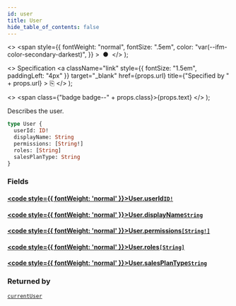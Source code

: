 ```yaml
---
id: user
title: User
hide_table_of_contents: false
---
```


  <>
    <span
      style={{
        fontWeight: "normal",
        fontSize: ".5em",
        color: "var(--ifm-color-secondary-darkest)",
      }}
    >
      &nbsp;●&nbsp;
    </span>
  </>
);

  <>
    Specification
    <a
      className="link"
      style={{ fontSize: "1.5em", paddingLeft: "4px" }}
      target="_blank"
      href={props.url}
      title={"Specified by " + props.url}
    >
      ⎘
    </a>
  </>
);

  <>
    <span class={"badge badge--" + props.class}>{props.text}</span>
  </>
);

Describes the user.

```graphql
type User {
  userId: ID!
  displayName: String
  permissions: [String!]
  roles: [String]
  salesPlanType: String
}
```

### Fields

#### [<code style={{ fontWeight: 'normal' }}>User.<b>userId</b></code>](#)<Bullet />[`ID!`](/docs/apis-tools/tasklist-api/scalars/id) <Badge class="secondary" text="non-null"/> <Badge class="secondary" text="scalar"/>

>

#### [<code style={{ fontWeight: 'normal' }}>User.<b>displayName</b></code>](#)<Bullet />[`String`](/docs/apis-tools/tasklist-api/scalars/string) <Badge class="secondary" text="scalar"/>

>

#### [<code style={{ fontWeight: 'normal' }}>User.<b>permissions</b></code>](#)<Bullet />[`[String!]`](/docs/apis-tools/tasklist-api/scalars/string) <Badge class="secondary" text="list"/> <Badge class="secondary" text="scalar"/>

>

#### [<code style={{ fontWeight: 'normal' }}>User.<b>roles</b></code>](#)<Bullet />[`[String]`](/docs/apis-tools/tasklist-api/scalars/string) <Badge class="secondary" text="list"/> <Badge class="secondary" text="scalar"/>

>

#### [<code style={{ fontWeight: 'normal' }}>User.<b>salesPlanType</b></code>](#)<Bullet />[`String`](/docs/apis-tools/tasklist-api/scalars/string) <Badge class="secondary" text="scalar"/>

>

### Returned by

[`currentUser`](/docs/apis-tools/tasklist-api/queries/current-user) <Badge class="secondary" text="query"/>
